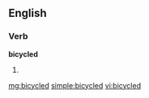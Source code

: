 ==English==

===Verb===
'''bicycled'''

# {{past of|[[bicycle]]}}

[[mg:bicycled]]
[[simple:bicycled]]
[[vi:bicycled]]